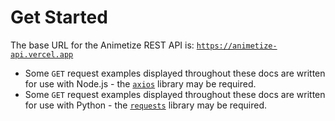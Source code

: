 # Get Started

The base URL for the Animetize REST API is: [`https://animetize-api.vercel.app`](https://animetize-api.vercel.app)

- Some `GET` request examples displayed throughout these docs are written for use with Node.js - the [`axios`](https://axios-http.com) library may be required.
- Some `GET` request examples displayed throughout these docs are written for use with Python - the [`requests`](https://requests.readthedocs.io) library may be required.